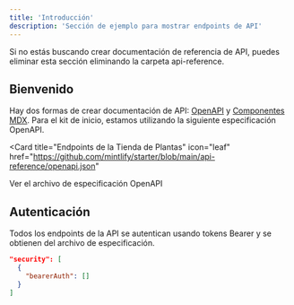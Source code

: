 ```yaml
---
title: 'Introducción'
description: 'Sección de ejemplo para mostrar endpoints de API'
---
```


<Note>
  Si no estás buscando crear documentación de referencia de API, puedes eliminar
  esta sección eliminando la carpeta api-reference.
</Note>

## Bienvenido

Hay dos formas de crear documentación de API: [OpenAPI](https://mintlify.com/docs/api-playground/openapi/setup) y [Componentes MDX](https://mintlify.com/docs/api-playground/mdx/configuration). Para el kit de inicio, estamos utilizando la siguiente especificación OpenAPI.

<Card
  title="Endpoints de la Tienda de Plantas"
  icon="leaf"
  href="https://github.com/mintlify/starter/blob/main/api-reference/openapi.json"
>
  Ver el archivo de especificación OpenAPI
</Card>

## Autenticación

Todos los endpoints de la API se autentican usando tokens Bearer y se obtienen del archivo de especificación.

```json
"security": [
  {
    "bearerAuth": []
  }
]
```